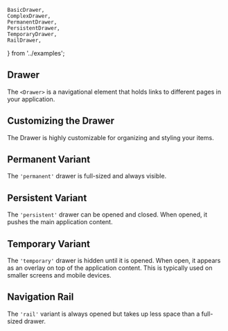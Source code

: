     BasicDrawer,
    ComplexDrawer,
    PermanentDrawer,
    PersistentDrawer,
    TemporaryDrawer,
    RailDrawer,
} from '../examples';

## Drawer

The `<Drawer>` is a navigational element that holds links to different pages in your application.

<BasicDrawer />

## Customizing the Drawer

The Drawer is highly customizable for organizing and styling your items.

<ComplexDrawer />

## Permanent Variant

The `'permanent'` drawer is full-sized and always visible.

<PermanentDrawer />

## Persistent Variant

The `'persistent'` drawer can be opened and closed. When opened, it pushes the main application content.

<PersistentDrawer />

## Temporary Variant

The `'temporary'` drawer is hidden until it is opened. When open, it appears as an overlay on top of the application content. This is typically used on smaller screens and mobile devices.

<TemporaryDrawer />

## Navigation Rail

The `'rail'` variant is always opened but takes up less space than a full-sized drawer.

<RailDrawer />
